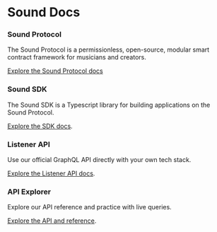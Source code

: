# Sound Docs

### Sound Protocol

The Sound Protocol is a permissionless, open-source, modular smart contract framework for musicians and creators.

[Explore the Sound Protocol docs](/protocol/overview/intro)

### Sound SDK

The Sound SDK is a Typescript library for building applications on the Sound Protocol.

[Explore the SDK docs](/sdk).

### Listener API

Use our official GraphQL API directly with your own tech stack.

[Explore the Listener API docs](/listener-api).

### API Explorer

Explore our API reference and practice with live queries.

[Explore the API and reference](/api-explorer).

